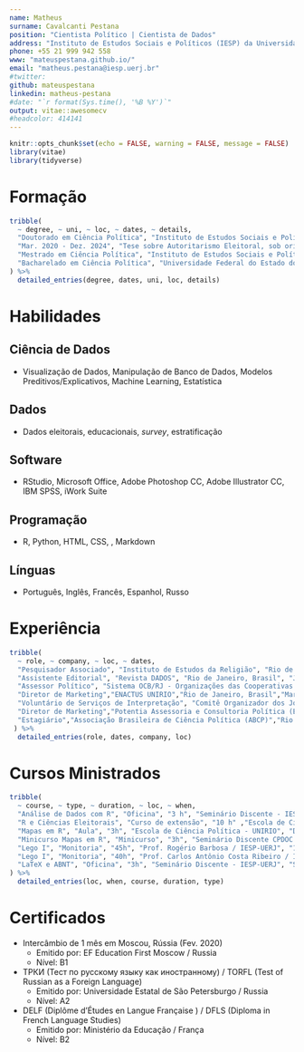 ```yaml
---
name: Matheus
surname: Cavalcanti Pestana
position: "Cientista Político | Cientista de Dados"
address: "Instituto de Estudos Sociais e Políticos (IESP) da Universidade do Estado do Rio de Janeiro (UERJ)"
phone: +55 21 999 942 558
www: "mateuspestana.github.io/"
email: "matheus.pestana@iesp.uerj.br"
#twitter: 
github: mateuspestana
linkedin: matheus-pestana
#date: "`r format(Sys.time(), '%B %Y')`"
output: vitae::awesomecv
#headcolor: 414141
---
```


```r
knitr::opts_chunk$set(echo = FALSE, warning = FALSE, message = FALSE)
library(vitae)
library(tidyverse)
```

# Formação

```r
tribble(
  ~ degree, ~ uni, ~ loc, ~ dates, ~ details,
  "Doutorado em Ciência Política", "Instituto de Estudos Sociais e Políticos da UERJ (IESP-UERJ)","Rio de Janeiro, Brasil",
  "Mar. 2020 - Dez. 2024", "Tese sobre Autoritarismo Eleitoral, sob orientação de Fernando Henrique Eduardo Guarnieri",
  "Mestrado em Ciência Política", "Instituto de Estudos Sociais e Políticos da UERJ (IESP-UERJ)", "Rio de Janeiro, Brasil", "Mar. 2018 - Dez. 2019", "Dissertação sobre os Efeitos de Reformas Eleitorais na Rússia Contemporânea, \nsob orientação de Fernando Henrique Eduardo Guarnieri",
  "Bacharelado em Ciência Política", "Universidade Federal do Estado do Rio de Janeiro", "Rio de Janeiro, Brasil", "Ago. 2012 - Jul. 2016", "Rendimento: 9.1/10.0"
) %>% 
  detailed_entries(degree, dates, uni, loc, details)
```

# Habilidades 

## Ciência de Dados

- Visualização de Dados, Manipulação de Banco de Dados, Modelos Preditivos/Explicativos, Machine Learning, Estatística

## Dados

- Dados eleitorais, educacionais, *survey*, estratificação

## Software

- RStudio, Microsoft Office, Adobe Photoshop CC, Adobe Illustrator CC, IBM SPSS, iWork Suite

## Programação

- R, Python, HTML, CSS, \LaTeX, Markdown

## Línguas

- Português, Inglês, Francês, Espanhol, Russo

# Experiência

```r
tribble(
  ~ role, ~ company, ~ loc, ~ dates,
  "Pesquisador Associado", "Instituto de Estudos da Religião", "Rio de Janeiro, Brasil", "Out. 2020 - Atualmente",
  "Assistente Editorial", "Revista DADOS", "Rio de Janeiro, Brasil", "Jun.2020 - Atualmente",
  "Assessor Político", "Sistema OCB/RJ - Organizações das Cooperativas Brasileiras", "Rio de Janeiro, Brasil", "Abr. 2018 - Jun. 2018", 
  "Diretor de Marketing","ENACTUS UNIRIO","Rio de Janeiro, Brasil","Mar. 2018 - Abr. 2018",
  "Voluntário de Serviços de Interpretação", "Comitê Organizador dos Jogos Olímpicos/Paralímpicos Rio 2016", "Rio de Janeiro, Brasil", "Ago. 2016 - Set. 2016",
  "Diretor de Marketing","Potentia Assessoria e Consultoria Política (Empresa Jr)","Rio de Janeiro, Brasil"," Abr. 2015 - Jul 2016",
  "Estagiário","Associação Brasileira de Ciência Política (ABCP)","Rio de Janeiro, Brasil"," Mar. 2015 - Mai. 2015"
 ) %>% 
  detailed_entries(role, dates, company, loc)
```

\newpage

# Cursos Ministrados

```r
tribble(
  ~ course, ~ type, ~ duration, ~ loc, ~ when,
  "Análise de Dados com R", "Oficina", "3 h", "Seminário Discente - IESP-UERJ", "Fev. 2021",
  "R e Ciências Eleitorais", "Curso de extensão", "10 h" ,"Escola de Ciência Política - UNIRIO", "Fev. 2021",
  "Mapas em R", "Aula", "3h", "Escola de Ciência Política - UNIRIO", "Dez. 2021",
  "Minicurso Mapas em R", "Minicurso", "3h", "Seminário Discente CPDOC - FGV-Rio", "Nov. 2020",
  "Lego I", "Monitoria", "45h", "Prof. Rogério Barbosa / IESP-UERJ", "1º Semestre 2020",
  "Lego I", "Monitoria", "40h", "Prof. Carlos Antônio Costa Ribeiro / IESP-UERJ",  "1º Semestre 2021",
  "LaTeX e ABNT", "Oficina", "3h", "Seminário Discente - IESP-UERJ", "Set. 2019"
) %>% 
  detailed_entries(loc, when, course, duration, type)
```

# Certificados

- Intercâmbio de 1 mês em Moscou, Rússia (Fev. 2020)
    - Emitido por: EF Education First Moscow / Russia
    - Nível: B1

- ТРКИ (Тест по русскому языку как иностранному) / TORFL (Test of Russian as a Foreign Language)
  - Emitido por: Universidade Estatal de São Petersburgo / Russia
  - Nível: A2
  
- DELF (Diplôme d'Études en Langue Française ) / DFLS (Diploma in French Language Studies)
  - Emitido por: Ministério da Educação / França
  - Nível: B2